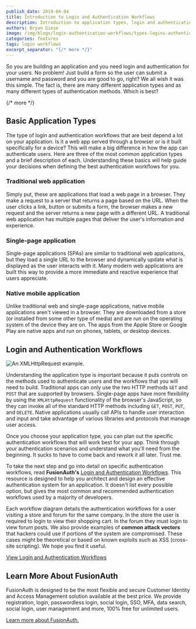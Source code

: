 ```yaml
---
publish_date: 2019-04-04 
title: Introduction to Login and Authentication Workflows
description: Introduction to application types, login and authentication workflows. Start here to learn how to architect and design an effective authentication system.
authors: Bryan Giese
image: /img/blogs/login-authentication-workflows/types-logins-authentication-workflows.png
categories: features
tags: login workflows
excerpt_separator: "{/* more */}"
---
```


So you are building an application and you need login and authentication for your users. No problem! Just build a form so the user can submit a username and password and you are good to go, right? We all wish it was this simple. The fact is, there are many different application types and as many different types of authentication methods. Which is best?

{/* more */}

## Basic Application Types

The type of login and authentication workflows that are best depend a lot on your application. Is it a web app served through a browser or is it built specifically for a device? This will make a big difference in how the app can authenticate users. Here are three of the most common application types and a brief description of each. Understanding these basics will help guide your decisions when defining the best authentication workflows for you.

### Traditional web application

Simply put, these are applications that load a web page in a browser. They make a request to a server that returns a page based on the URL. When the user clicks a link, button or submits a form, the browser makes a new request and the server returns a new page with a different URL. A traditional web application has multiple pages that deliver the user's information and experience.

### Single-page application

Single-page applications (SPAs) are similar to traditional web applications, but they load a single URL to the browser and dynamically update what is displayed as the user interacts with it. Many modern web applications are built this way to provide a more immediate and reactive experience that users appreciate.

### Native mobile application

Unlike traditional web and single-page applications, native mobile applications aren't viewed in a browser. They are downloaded from a store (or installed from some other type of media) and are run on the operating system of the device they are on. The apps from the Apple Store or Google Play are native apps and run on phones, tablets, or desktop devices.

## Login and Authentication Workflows

![An XMLHttpRequest example.](/img/blogs/login-authentication-workflows/login-type-xmlhttprequest.png)

Understanding the application type is important because it puts controls on the methods used to authenticate users and the workflows that you will need to build. Traditional apps can only use the two HTTP methods `GET` and `POST` that are supported by browsers. Single-page apps have more flexibility by using the `XMLHttpRequest` functionality of the browser's JavaScript, so they can invoke all of the standard HTTP methods including `GET`, `POST`, `PUT`, and `DELETE`. Native applications usually call APIs to handle user interaction and input and take advantage of various libraries and protocols that manage user access.

Once you choose your application type, you can plan out the specific authentication workflows that will work best for your app. Think through your authentication scenarios and understand what you'll need from the beginning. It sucks to have to come back and rework it all later. Trust me.

To take the next step and go into detail on specific authentication workflows, read **FusionAuth's** [Login and Authentication Workflows](/articles/login-authentication-workflows). This resource is designed to help you architect and design an effective authentication system for an application. It doesn't list every possible option, but gives the most common and recommended authentication workflows used by a majority of developers.

Each workflow diagram details the authentication workflows for a user visiting a store and forum for the same company. In the store the user is required to login to view their shopping cart. In the forum they must login to view forum posts. We also provide examples of **common attack vectors** that hackers could use if portions of the system are compromised. These cases might be theoretical or based on known exploits such as XSS (cross-site scripting). We hope you find it useful.

<a href='/articles/login-authentication-workflows' class="button brochure orange text-larger">View Login and Authentication Workflows</a>

## Learn More About FusionAuth

FusionAuth is designed to be the most flexible and secure Customer Identity and Access Management solution available at the best price. We provide registration, login, passwordless login, social login, SSO, MFA, data search, social login, user management and more, 100% free for unlimited users.

[Learn more about FusionAuth.](/)
